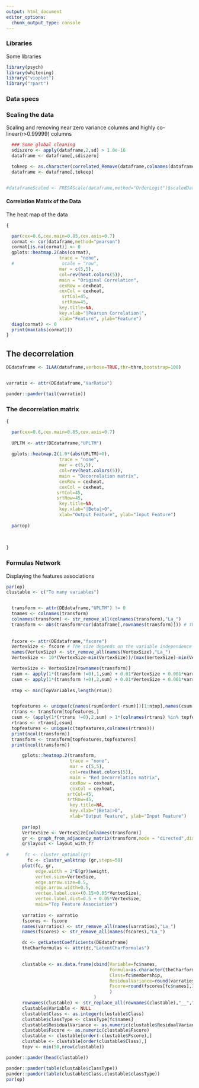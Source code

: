 ```yaml
---
output: html_document
editor_options: 
  chunk_output_type: console
---
```

### Libraries
Some libraries
```r
library(psych)
library(whitening)
library("vioplot")
library("rpart")

```

### Data specs



### Scaling the data

Scaling and removing near zero variance columns and highly co-linear(r>0.99999) columns

```r

  ### Some global cleaning
  sdiszero <- apply(dataframe,2,sd) > 1.0e-16
  dataframe <- dataframe[,sdiszero]

  tokeep <- as.character(correlated_Remove(dataframe,colnames(dataframe),thr=0.99999))
  dataframe <- dataframe[,tokeep]


#dataframeScaled <- FRESAScale(dataframe,method="OrderLogit")$scaledData

```


#### Correlation Matrix of the Data

The heat map of the data

```r

{

  par(cex=0.6,cex.main=0.85,cex.axis=0.7)
  cormat <- cor(dataframe,method="pearson")
  cormat[is.na(cormat)] <- 0
  gplots::heatmap.2(abs(cormat),
                    trace = "none",
  #                  scale = "row",
                    mar = c(5,5),
                    col=rev(heat.colors(5)),
                    main = "Original Correlation",
                    cexRow = cexheat,
                    cexCol = cexheat,
                     srtCol=45,
                     srtRow=45,
                    key.title=NA,
                    key.xlab="|Pearson Correlation|",
                    xlab="Feature", ylab="Feature")
  diag(cormat) <- 0
  print(max(abs(cormat)))
}

```


## The decorrelation

```r

DEdataframe <- ILAA(dataframe,verbose=TRUE,thr=thro,bootstrap=100)


varratio <- attr(DEdataframe,"VarRatio")

pander::pander(tail(varratio))
```



### The decorrelation matrix

```r

{

  par(cex=0.6,cex.main=0.85,cex.axis=0.7)
  
  UPLTM <- attr(DEdataframe,"UPLTM")
  
  gplots::heatmap.2(1.0*(abs(UPLTM)>0),
                    trace = "none",
                    mar = c(5,5),
                    col=rev(heat.colors(5)),
                    main = "Decorrelation matrix",
                    cexRow = cexheat,
                    cexCol = cexheat,
                   srtCol=45,
                   srtRow=45,
                    key.title=NA,
                    key.xlab="|Beta|>0",
                    xlab="Output Feature", ylab="Input Feature")
  
  par(op)
  
  
  
}

```

### Formulas Network

Displaying the features associations

```r
par(op)
clustable <- c("To many variables")


  transform <- attr(DEdataframe,"UPLTM") != 0
  tnames <- colnames(transform)
  colnames(transform) <- str_remove_all(colnames(transform),"La_")
  transform <- abs(transform*cor(dataframe[,rownames(transform)])) # The weights are proportional to the observed correlation
  
  
  fscore <- attr(DEdataframe,"fscore")
  VertexSize <- fscore # The size depends on the variable independence relevance (fscore)
  names(VertexSize) <- str_remove_all(names(VertexSize),"La_")
  VertexSize <- 10*(VertexSize-min(VertexSize))/(max(VertexSize)-min(VertexSize)) # Normalization

  VertexSize <- VertexSize[rownames(transform)]
  rsum <- apply(1*(transform !=0),1,sum) + 0.01*VertexSize + 0.001*varratio[tnames]
  csum <- apply(1*(transform !=0),2,sum) + 0.01*VertexSize + 0.001*varratio[tnames]
  
  ntop <- min(TopVariables,length(rsum))


  topfeatures <- unique(c(names(rsum[order(-rsum)])[1:ntop],names(csum[order(-csum)])[1:ntop]))
  rtrans <- transform[topfeatures,]
  csum <- (apply(1*(rtrans !=0),2,sum) > 1*(colnames(rtrans) %in% topfeatures))
  rtrans <- rtrans[,csum]
  topfeatures <- unique(c(topfeatures,colnames(rtrans)))
  print(ncol(transform))
  transform <- transform[topfeatures,topfeatures]
  print(ncol(transform))

      gplots::heatmap.2(transform,
                        trace = "none",
                        mar = c(5,5),
                        col=rev(heat.colors(5)),
                        main = "Red Decorrelation matrix",
                        cexRow = cexheat,
                        cexCol = cexheat,
                       srtCol=45,
                       srtRow=45,
                        key.title=NA,
                        key.xlab="|Beta|>0",
                        xlab="Output Feature", ylab="Input Feature")
  
      par(op)
      VertexSize <- VertexSize[colnames(transform)]
      gr <- graph_from_adjacency_matrix(transform,mode = "directed",diag = FALSE,weighted=TRUE)
      gr$layout <- layout_with_fr
      
#      fc <- cluster_optimal(gr)
        fc <- cluster_walktrap (gr,steps=50)
      plot(fc, gr,
           edge.width = 2*E(gr)$weight,
           vertex.size=VertexSize,
           edge.arrow.size=0.5,
           edge.arrow.width=0.5,
           vertex.label.cex=(0.15+0.05*VertexSize),
           vertex.label.dist=0.5 + 0.05*VertexSize,
           main="Top Feature Association")
      
      varratios <- varratio
      fscores <- fscore
      names(varratios) <- str_remove_all(names(varratios),"La_")
      names(fscores) <- str_remove_all(names(fscores),"La_")

      dc <- getLatentCoefficients(DEdataframe)
      theCharformulas <- attr(dc,"LatentCharFormulas")

      
      clustable <- as.data.frame(cbind(Variable=fc$names,
                                       Formula=as.character(theCharformulas[paste("La_",fc$names,sep="")]),
                                       Class=fc$membership,
                                       ResidualVariance=round(varratios[fc$names],3),
                                       Fscore=round(fscores[fc$names],3)
                                       )
                                 )
      rownames(clustable) <- str_replace_all(rownames(clustable),"__","_")
      clustable$Variable <- NULL
      clustable$Class <- as.integer(clustable$Class)
      clustable$classType <- classType[fc$names]
      clustable$ResidualVariance <- as.numeric(clustable$ResidualVariance)
      clustable$Fscore <- as.numeric(clustable$Fscore)
      clustable <- clustable[order(-clustable$Fscore),]
      clustable <- clustable[order(clustable$Class),]
      topv <- min(50,nrow(clustable))

pander::pander(head(clustable))

pander::pander(table(clustable$classType))
pander::pander(table(clustable$Class,clustable$classType))
par(op)


```



